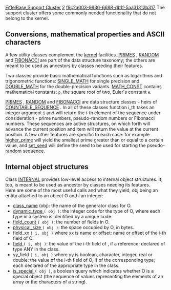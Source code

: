 [[Property:title|EiffelBase Support Cluster]]
[[Property:weight|2]]
[[Property:uuid|f9c2a003-9836-6688-db1f-5aa31313b317]]
The support cluster offers some commonly needed functionality that do not belong to the kernel.

==Conversions, mathematical properties and ASCII characters==

A few utility classes complement the [[EiffelBase, The Kernel|kernel]]  facilities. [[ref:/libraries/base/reference/primes_chart|PRIMES]] , [[ref:/libraries/base/reference/random_chart|RANDOM]]  and [[ref:/libraries/base/reference/fibonacci_chart|FIBONACCI]]  are part of the data structure taxonomy; the others are meant to be used as ancestors by classes needing their features. 

Two classes provide basic mathematical functions such as logarithms and trigonometric functions: [[ref:/libraries/base/reference/single_math_chart|SINGLE_MATH]]  for single precision and [[ref:/libraries/base/reference/double_math_chart|DOUBLE_MATH]]  for the double-precision variants. [[ref:/libraries/base/reference/math_const_chart|MATH_CONST]]  contains mathematical constants: <code> p </code>, the square root of two, Euler's constant <code> e </code>. 

[[ref:/libraries/base/reference/primes_chart|PRIMES]] , [[ref:/libraries/base/reference/random_chart|RANDOM]]  and [[ref:/libraries/base/reference/fibonacci_chart|FIBONACCI]]  are data structure classes - heirs of [[ref:/libraries/base/reference/countable_sequence_chart|COUNTABLE_SEQUENCE]] . In all of these classes function i_th takes an integer argument <code> i </code> and will return the i-th element of the sequence under consideration - prime numbers, pseudo-random numbers or Fibonacci numbers. These sequences are active structures, on which forth will advance the current position and item will return the value at the current position. A few other features are specific to each case: for example [[ref:/libraries/base/reference/random_flatshort|higher_prime]]  will yield the smallest prime greater than or equal to a certain value, and [[ref:/libraries/base/reference/random_flatshort|set_seed]]  will define the seed to be used for starting the pseudo-random sequence. 

==Internal object structures==

Class [[ref:/libraries/base/reference/internal_chart|INTERNAL]]  provides low-level access to internal object structures. It, too, is meant to be used as ancestor by classes needing its features. <br/>
Here are some of the most useful calls and what they yield, <eiffel>obj</eiffel> being an entity attached to an object <eiffel>O</eiffel> and <eiffel>i</eiffel> an integer: 
* [[ref:/libraries/base/reference/internal_flatshort|class_name]]  (<eiffel>obj</eiffel>): the name of the generator class for O.
* [[ref:/libraries/base/reference/internal_flatshort|dynamic_type ]]  <code> ( obj ) </code>: the integer code for the type of <eiffel>O</eiffel>, where each type in a system is identified by a unique code. 
* [[ref:/libraries/base/reference/internal_flatshort|field_count ]]  <code> ( obj ) </code>: the number of fields in <eiffel>O</eiffel>. 
* [[ref:/libraries/base/reference/internal_flatshort|physical_size ]]  <code> ( obj ) </code>: the space occupied by <eiffel>O</eiffel>, in bytes. 
*  <eiffel>field_xx</eiffel> <code> ( i, obj ) </code> where <eiffel>xx</eiffel> is name or offset: name or offset of the i-th field of <eiffel>O</eiffel>. 
* [[ref:/libraries/base/reference/internal_flatshort|field ]]  <code> ( i, obj ) </code>: the value of the i-th field of , if a reference; declared of type ANY in the class. 
*  <eiffel>yy_field</eiffel> <code> ( i, obj ) </code> where <eiffel>yy</eiffel> is boolean, character, integer, real or double: the value of the i-th field of <eiffel>O</eiffel>, if of the corresponding type; each declared of the appropriate type in the class. 
* [[ref:/libraries/base/reference/internal_flatshort|is_special ]]  <code> ( obj ) </code>, a boolean query which indicates whether <eiffel>O</eiffel> is a special object (the sequence of values representing the elements of an array or the characters of a string). 

{{warning| '''CAUTION:''' Only very special cases justify the use of this class. Unless you are writing the lowest level of an interface between an Eiffel application and external tools (such as a database management system), and this requires passing to those tools information about the internals of Eiffel objects, you almost certainly should not use [[ref:/libraries/base/reference/internal_chart|INTERNAL]] . }}




